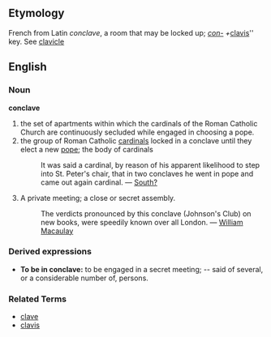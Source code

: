 ==Etymology==
French from Latin ''conclave'', a room that may be locked up; ''[[con-]] + ''[[clavis]]'' key.  See [[clavicle]]

==English==
===Noun===
'''conclave'''
#the set of apartments within which the cardinals of the Roman Catholic Church are continuously secluded while engaged in choosing a pope.
#the group of Roman Catholic [[cardinal]]s locked in a conclave until they elect a new [[pope]]; the body of cardinals
#:It was said a cardinal, by reason of his apparent likelihood to step into St. Peter's chair, that in two conclaves he went in pope and came out again cardinal. &mdash; [[South?]]
#A private meeting; a close or secret assembly.
#:The verdicts pronounced by this conclave (Johnson's Club) on new books, were speedily known over all London. &mdash; [[William Macaulay]]

===Derived expressions===
*'''To be in conclave:''' to be engaged in a secret meeting; -- said of several, or a considerable number of, persons.

===Related Terms===
*[[clave]]
*[[clavis]]